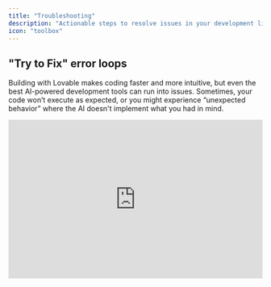```yaml
---
title: "Troubleshooting"
description: "Actionable steps to resolve issues in your development lifecycle."
icon: "toolbox"
---
```


## "Try to Fix" error loops

Building with Lovable makes coding faster and more intuitive, but even the best AI-powered development tools can run into issues. Sometimes, your code won’t execute as expected, or you might experience “unexpected behavior” where the AI doesn't implement what you had in mind. 

<iframe width="100%" height="315" src="https://www.youtube.com/embed/0W8bsbHh2p8?si=UEwMmMxl6Ch3yxdA" title="YouTube video player" frameborder="0" allow="accelerometer; autoplay; clipboard-write; encrypted-media; gyroscope; picture-in-picture; web-share" referrerpolicy="strict-origin-when-cross-origin" allowfullscreen />

Here is a guide to guide you through the *stuck* experience:

<Steps>
  <Step title="The 'Try to Fix' Button: First Line of Defense">
    When you hit an error, your first move should be the **Try to Fix** button. This triggers Lovable to analyze logs, detect errors, and attempt a correction automatically. It’s quick and usually effective. However, for complex features, the AI might not always get it right on the first try. If the fix doesn’t work, move on to a more detailed debugging approach.
  </Step>

  <Step title="Understanding 'Unexpected Behavior'">
    Sometimes, your code runs without errors, but your app isn’t functioning the way you expected. This is **Unexpected Behavior**, and it’s one of the hardest things to debug. The best approach?

    * **Retrace your steps** – review what you asked Lovable to do.

    * **Break it down** – check if a particular section of your implementation is misaligned.

    * **Use images** – show Lovable the UI result versus what you expected.
  </Step>

  <Step title="Writing Better Prompts: Start with a Strong Foundation">
    Many issues can be avoided with a well-structured prompt. Instead of jumping straight into features, follow this **best practice** format:

    1. **Project Overview** – Describe what you’re building.

    2. **Page Structure** – List the key pages and components.

    3. **Navigation Logic** – Explain how users will move through the app.

    4. **Screenshots/Wireframes** – Upload visuals if available.

    5. **Implementation Order** – Specify logical steps, e.g., “Start by creating pages and layout before adding Supabase.”
  </Step>

  <Step title="Follow the Right Implementation Order">
    If you structure your project build logically, it reduces the risk of errors down the line. Stick to this recommended workflow:

    1. **Create pages and layout**

    2. **Integrate Supabase for backend/database functionality**

    3. **Implement authentication (Auth) and user roles**

    4. **Plan out and sequence features**

    5. **Start prompting for feature implementation**
  </Step>

  <Step title="Using the Chat-Only Mode for Debugging">
    When you're unsure about how to structure your prompts or debug an issue, switch to **Chat-Only Mode**:

    * Ask Lovable to **review** what you’re trying to do.

    * Request Lovable to **list the solutions it has already attempted**.

    * Get Lovable to **suggest a different approach** if you’re stuck in an error loop.
  </Step>

  <Step title="Advanced Troubleshooting: What If You’re Still Stuck?">
    If the **Try to Fix** button isn't solving your problem, and you're not making progress, try these:

    * **Be more specific** – Describe exactly what’s wrong, including what you expected versus what happened.

    * **Use images** – Screenshots clarify UI-based issues.

    * **Ask Lovable for debugging help** – Example: *“What solutions have we tried so far? What else can we do?”*

    * **Revert to a previous working state** – If things spiral out of control, go back and implement methodically.
  </Step>

  <Step title="Debugging Specific Issues">
    <AccordionGroup>
      <Accordion title="For UI-related problems:">
        * Use screenshots to show the AI how things render incorrectly.

        * Ask Lovable: *“Explain why this UI behaves this way. What’s the best fix?”*

        * If Try to Fix doesn’t work, try tweaking component structures.
      </Accordion>

      <Accordion title="For API integration issues:">
        * Double-check that you’re using the latest API schema.

        * Ensure Supabase (or any backend) is correctly connected before calling data.

        * Ask Lovable: *“What API methods are being used? Are they correctly formatted?”*
      </Accordion>

      <Accordion title="When completely stuck:">
        * Prompt: *“Take a step back. Analyze the error and suggest a different approach.”*

        * Break the task into smaller parts instead of solving everything at once.

        * Use the revert button if errors persist.
      </Accordion>
    </AccordionGroup>
  </Step>
</Steps>



## Debugging Prompts 101

This guidebook was shared in our community Discord—it might be useful for debugging your project:

<AccordionGroup>
  <Accordion title="Error Fixing">
    When fixing errors, focus exclusively on the relevant code sections without modifying unrelated functioning parts. Analyze the error message and trace it to its source. Implement targeted fixes that address the specific issue while maintaining compatibility with the existing codebase. Before confirming any solution, validate that it resolves the original problem without introducing new bugs. Always preserve working functionality and avoid rewriting code that isn't directly related to the error.
  </Accordion>

  <Accordion title="Code Modification Approach">
    When modifying existing code, use a surgical approach that changes only what's necessary to implement the requested feature or fix. Preserve variable names, coding patterns, and architectural decisions present in the codebase. Before suggesting changes, analyze dependencies to ensure modifications won't break existing functionality. Present changes as minimal diffs rather than complete rewrites. When improvements beyond the immediate task are identified, suggest them separately without implementing them automatically.
  </Accordion>

  <Accordion title="Database Integration">
    Before suggesting new database structures, thoroughly examine the existing schema to identify tables, relationships, and fields already present. Leverage existing tables whenever possible rather than duplicating data models. When modifications to the database are necessary, ensure they're compatible with existing queries and data access patterns. Consider migration strategies for schema changes that preserve existing data. Always verify foreign key relationships and data integrity constraints before proposing changes.
  </Accordion>

  <Accordion title="Thorough Issue Analysis">
    Approach every issue with a comprehensive diagnostic process. Begin by gathering all relevant information through careful examination of error messages, logs, and system behavior. Form multiple hypotheses about potential causes rather than jumping to conclusions. Test each hypothesis methodically until the root cause is identified. Document your analysis process and findings before proposing solutions. Consider potential edge cases and how they might affect the system.
  </Accordion>

  <Accordion title="Solution Verification">
    Before confirming any solution, implement a rigorous verification process. Test the solution against the original issue to confirm it resolves the problem. Check for unintended side effects in related functionality. Ensure performance isn't negatively impacted. Verify compatibility with different environments and configurations. Run through edge cases to ensure robustness. Only after completing this verification should you present the solution as confirmed.
  </Accordion>

  <Accordion title="Code Consistency">
    Maintain consistency with the existing codebase in terms of style, patterns, and approaches. Analyze the code to identify naming conventions, formatting preferences, and architectural patterns. Follow these established patterns when implementing new features or fixes. Use the same error handling strategies, logging approaches, and testing methodologies present in the project. This preserves readability and maintainability while reducing the cognitive load for developers.
  </Accordion>

  <Accordion title="Progressive Enhancement">
    When adding new features, build upon the existing architecture rather than introducing completely new paradigms. Identify extension points in the current design and leverage them for new functionality. Implement changes that align with the established patterns and principles of the codebase. Focus on backward compatibility to ensure existing features continue to work as expected. Document how new additions integrate with and extend the existing system.
  </Accordion>

  <Accordion title="Documentation and Explanation">
    Provide clear, concise explanations for all changes and recommendations. Explain not just what changes are being made, but why they're necessary and how they work. Document any assumptions or dependencies involved in the solution. Include comments in code when introducing complex logic or non-obvious solutions. When suggesting architectural changes, provide diagrams or high-level explanations that help visualize the impact.
  </Accordion>

  <Accordion title="Technical Debt Awareness">
    Recognize when solutions might introduce technical debt and be transparent about these trade-offs. When time constraints necessitate less-than-ideal solutions, clearly identify what aspects would benefit from future refactoring. Distinguish between quick fixes and proper solutions, recommending the appropriate approach based on context. When technical debt is unavoidable, document it clearly to facilitate future improvements.
  </Accordion>

  <Accordion title="Learning and Adaptation">
    Continuously adapt to the project's specific patterns and preferences. Pay attention to feedback on previous suggestions and incorporate these learnings into future recommendations. Build a mental model of the application architecture that becomes increasingly accurate over time. Remember past issues and solutions to avoid repeating mistakes. Actively seek to understand the underlying business requirements driving technical decisions.
  </Accordion>

  <Accordion title="Preventing Duplicate Components">
    Before creating new pages, components, or flows, conduct a thorough inventory of existing elements in the codebase. Search for similar functionality using relevant keywords and file patterns. Identify opportunities to reuse or extend existing components rather than creating duplicates. When similar features exist, analyze them to understand if they can be parameterized or adapted instead of duplicated. Maintain a mental model of the application's structure to recognize when proposed solutions might create redundant elements. When similar pages or flows are needed, consider creating abstracted components that can be reused with different data or configurations, promoting DRY (Don't Repeat Yourself) principles.
  </Accordion>

  <Accordion title="Dead Code Elimination">
    Actively identify and remove unused code rather than letting it accumulate. When replacing functionality, cleanly remove the old implementation instead of simply commenting it out or leaving it alongside new code. Before deleting code, verify its usage throughout the application by checking for imports and references. Use tools like dependency analysis when available to confirm code is truly unused. When refactoring, track deprecated methods and ensure they're properly removed once no longer referenced. Regularly scan for orphaned components, unused imports, commented-out blocks, and unreachable conditions. When suggesting code removal, provide clear reasoning for why it's considered dead code and confirm there are no subtle dependencies before deletion. Maintain cleanliness in the codebase by prioritizing elimination of code paths that are no longer executed.
  </Accordion>

  <Accordion title="Preserving Working Features">
    Treat working features as locked systems that require explicit permission to modify. Before suggesting changes to any functioning component, clearly identify its boundaries and dependencies. Never remove or substantially alter features that are currently operational without explicit direction. When errors occur in one area, avoid making "just in case" changes to unrelated working components. Maintain a clear understanding of which parts of the application are stable and which are under development. Use a feature-focused approach where changes are isolated to specific feature sets without bleeding into others. When modifying shared components used by multiple features, ensure all dependent features continue functioning as expected. Create safeguards by thoroughly documenting cross-feature dependencies before making modifications that might affect them. Always explicitly confirm intent before suggesting changes to established, functional parts of the application.
  </Accordion>

  <Accordion title="Deep Problem-Solving Approach">
    When encountering complex errors, resist the temptation to apply immediate fixes without deeper understanding. Take a deliberate step back to examine the problem from multiple perspectives before proposing solutions. Consider fundamentally different approaches rather than minor variations of the same strategy. Document at least three potential solutions with their pros and cons before recommending a specific approach. Question initial assumptions about the cause of errors, especially when standard fixes don't work. Consider unconventional sources of issues such as environment configurations, external dependencies, or race conditions that might not be immediately obvious. Try reversing your thinking: instead of asking "why isn't this working?", ask "under what conditions would this behavior actually make sense?". Break complex problems into smaller components that can be verified independently. Implement targeted debugging strategies such as logging, breakpoints, or state tracing to gather more information when the source of an error remains unclear. Be willing to propose experimental fixes as learning opportunities rather than definitive solutions when dealing with particularly obscure issues.
  </Accordion>

  <Accordion title="Database Query Verification">
    Before suggesting any database query or schema modification, always verify the current state of the database first. Examine existing tables, fields, and relationships to ensure you're not recommending the creation of elements that already exist. When suggesting queries, first check if similar queries exist in the codebase that can be adapted. Review existing data models, migration files, and schema definitions to build an accurate understanding of the database structure. For any proposed table creation, explicitly confirm that the table doesn't already exist and explain why a new table is necessary rather than modifying an existing one. When suggesting field additions, verify that similar fields don't already serve the same purpose under different names. Consider database performance implications of suggested queries and provide optimized alternatives when appropriate. Always contextualize query suggestions within the existing database architecture rather than treating them as isolated operations.
  </Accordion>

  <Accordion title="UI Consistency and Theming">
    Maintain strict adherence to the established design system and color palette throughout the application. Before creating new UI components, study existing ones to understand the visual language, spacing patterns, interaction models, and theming approach. When implementing new interfaces, reuse existing component patterns rather than creating visual variations. Extract color values, typography, spacing, and other design tokens from the existing codebase rather than introducing new values. Ensure consistent handling of states (hover, active, disabled, error, etc.) across all components. Respect the established responsive behavior patterns when implementing new layouts. When suggesting UI improvements, ensure they enhance rather than disrupt the visual cohesion of the application. Maintain accessibility standards consistently across all components, including color contrast ratios, keyboard navigation, and screen reader support. Document any component variations and their appropriate usage contexts to facilitate consistent application. When introducing new visual elements, explicitly demonstrate how they integrate with and complement the existing design system rather than standing apart from it.
  </Accordion>

  <Accordion title="Systematic Debugging Approach">
    When encountering errors, adopt a scientific debugging methodology rather than making random changes. Start by reproducing the exact issue in a controlled environment. Gather comprehensive data including console logs, network requests, component state, and error messages. Form multiple hypotheses about potential causes and test each systematically. Isolate the problem by narrowing down affected components and identifying trigger conditions. Document your debugging process and findings for future reference. Use appropriate debugging tools including browser developer tools, React DevTools, and code-level debugging techniques. Always verify that your solution completely resolves the issue without introducing new problems or regressions elsewhere in the application.
  </Accordion>

  <Accordion title="Type Safety and Data Validation">
    Before implementing any functionality, thoroughly analyze type definitions from both database schema and TypeScript interfaces. Maintain strict type checking throughout the codebase, avoiding 'any' type as an escape hatch. When working with data transformations, verify type safety at each step of the pipeline. Pay special attention to common type mismatches like database numbers coming in as strings, date parsing requirements, and handling of nullable fields. Implement consistent naming conventions between database columns and TypeScript interfaces. Document complex type relationships and special handling requirements. Test with real data shapes and verify edge cases, particularly null/undefined handling. When errors occur, trace the data transformation pipeline to identify exactly where types diverge and suggest fixes that maintain type safety.
  </Accordion>

  <Accordion title="Data Flow Management">
    Conceptualize data flow as a complete pipeline from database through API and state to UI. When implementing features, carefully track how data is transformed at each stage. Implement proper query invalidation patterns to ensure UI remains synchronized with database state. Add strategic console logs at critical points to monitor data transitions. Create clear mental models of when and how data should update in response to actions. Pay careful attention to caching strategies and potential stale data issues. When debugging flow problems, methodically follow the data journey from source to destination. Check timing issues, race conditions, and transformation errors. Verify that the final data shape reaching components matches what they expect. Implement robust error boundaries and loading state management to maintain UI stability during data flow disruptions.
  </Accordion>

  <Accordion title="Performance Optimization">
    Monitor application performance proactively rather than waiting for issues to become severe. Review query caching strategies to minimize unnecessary database calls. Check for and eliminate unnecessary component re-renders through proper memoization and dependency management. Analyze data fetching patterns for potential N+1 query problems, excessive waterfalls, or redundant requests. Implement virtualization for long lists and paginate large data sets. Optimize bundle size through code splitting and lazy loading. Compress and optimize assets including images. Use appropriate performance measurement tools to identify bottlenecks including React DevTools, Performance tab, Network panel, and Memory profiler. Focus optimization efforts on metrics that directly impact user experience such as load times, time to interactive, and UI responsiveness. Implement targeted performance improvements rather than premature optimization.
  </Accordion>

  <Accordion title="Error Management and Resilience">
    Implement a comprehensive error handling strategy that maintains application stability while providing meaningful feedback. Use try/catch blocks strategically around potentially problematic code sections. Create a hierarchy of error boundaries to contain failures within specific components rather than crashing the entire application. Design graceful degradation patterns where components can continue functioning with limited data. Provide clear, user-friendly error messages that explain the problem without technical jargon. Implement recovery mechanisms including retry logic, fallbacks, and state resets. Maintain robust error logging that captures sufficient context for debugging while respecting privacy. Test error scenarios thoroughly to ensure recovery mechanisms work as expected. When suggesting solutions, ensure they address the root cause rather than merely suppressing symptoms, and verify they work across all relevant environments and edge cases.
  </Accordion>

  <Accordion title="Component Architecture">
    Approach component design with a clear understanding of component hierarchy and responsibilities. Visualize components as a family tree with proper parent-child relationships. Minimize prop drilling by strategically using context or state management where appropriate. Implement clear boundaries between container (smart) and presentational (dumb) components. Establish consistent patterns for component communication including parent-child and sibling interactions. When debugging component issues, analyze the complete component tree, prop flow, state location, and event handler connections. Design components with single responsibility and clear interfaces. Document component relationships and dependencies to facilitate future maintenance. Implement performance optimizations including memoization, lazy loading, and code splitting where beneficial. Maintain a balance between component reusability and specialization to avoid both duplication and over-abstraction.
  </Accordion>

  <Accordion title="API Integration and Network Management">
    Approach API integration with a comprehensive strategy for requests, responses, and error handling. Verify authentication headers, parameters, and body format for each request. Implement proper error handling for all network operations with specific catches for different error types. Ensure consistent typing between request payloads, expected responses, and application state. Configure proper CORS settings and verify they work across all environments. Implement intelligent retry mechanisms for transient failures with exponential backoff. Consider rate limiting implications and implement appropriate throttling. Add strategic request caching to improve performance and reduce server load. Monitor network performance including request timing and payload sizes. Test API integrations against both happy paths and various failure scenarios. Maintain clear documentation of all API endpoints, their purposes, expected parameters, and response formats to facilitate future development and debugging.
  </Accordion>
</AccordionGroup>

## Tips & Tricks

### General Troubleshooting

When using Lovable, you may occasionally encounter technical issues. Below are common problems and recommended actions to troubleshoot and resolve them.

<AccordionGroup>
  <Accordion title="Persistent 'Fix Error' Loops">
    <b>Problem:</b> Repeated failures where errors persist despite multiple attempts to fix them.

    <b>Solution:</b>

    * Approach with creativity: Adjust your input and prompts to help the AI understand the changes you’re trying to make.

    * Use Chat Mode: Engage the AI in chat mode for step-by-step guidance and tailored suggestions to break the loop.
  </Accordion>

  <Accordion title="Setting Environment Variables">
    <b>Problem:</b> Issues may arise when configuring environment variables, particularly with Supabase Edge Functions and Secrets.

    <b>Solution:</b>

    * Double-check the environment variable syntax and names.

    * Refer to the [Supabase Docs](https://supabase.com/docs) for guidance.
  </Accordion>

  <Accordion title="HTTP Fetch Failures">
    <b>Problem:</b> Errors during HTTP fetch requests can disrupt authentication or degrade app performance.

    <b>Solution:</b> If you're encountering an **HTTP server error** when working with APIs, it typically means the server you're trying to communicate with is not responding as expected. Here are a few steps to troubleshoot:

    * **Check the API Status:** The issue might be on the server side. Verify if the API provider has reported downtime or maintenance.

    * **Review Your API Request:** Ensure your request is correctly formatted, including headers, authentication tokens, and payload structure.

    * **Test with a Different Tool:** Use tools like Postman or cURL to see if the issue persists outside of Lovable AI.

    * **Inspect Error Codes:** HTTP errors like `500` (internal server error) indicate server-side issues, while `400` series errors often mean there’s something wrong with the request.

    * **Retry After Some Time:** Temporary issues can be resolved by waiting and trying again later.

    * **Check Rate Limits:** Some APIs restrict the number of requests within a time frame—exceeding limits may result in errors.

    If the issue persists and is related to Lovable AI’s platform, please reach out to our support team with error details for further assistance.
  </Accordion>

  <Accordion title="Can't use Mermaid AI">
    Lovable AI supports Mermaid.js for creating diagrams and flowcharts directly within your AI-generated content. To use Mermaid AI with Lovable AI, follow these steps:

    * **Embed Mermaid syntax** in your prompt or generated code blocks. Lovable AI recognizes standard Mermaid.js syntax for flowcharts, sequence diagrams, Gantt charts, and more.

    * **Use triple backticks (` ``` `) with "mermaid"** as the language identifier to ensure proper rendering. Example: graph TD; A\[Start] --> B\{Decision}; B -->|Yes| C\[Continue]; B -->|No| D\[End];

    * **Verify output** to ensure the diagram is correctly interpreted. If you encounter formatting issues, check for syntax errors in your Mermaid.js code.

    * **Optimize complexity** by keeping diagrams concise, as very large or intricate diagrams may require manual adjustments.

    If Mermaid AI isn't rendering as expected within Lovable AI, feel free to reach out to our support team for assistance.
  </Accordion>

  <Accordion title="Freezing or Loading Failures">
    <b>Problem:</b> Editor pages freeze, fail to load, or do not reflect the latest updates.

    <b>Solution:</b> Report this as a bug via our [feedback portal](https://lovable.dev/support).
  </Accordion>

  <Accordion title="Setup wizard-style flows">
    Lovable is designed to support various workflow structures, including setup wizards and assessment-style questionnaires. However, some users have encountered issues with looping errors in complex multi-step flows that generate reports at the end. If you're experiencing this, we recommend:

    1. Breaking down the flow: Ensure that each step is clearly defined and that dependencies between steps are properly structured.

    2. Validating inputs at each stage: Sometimes, incorrect or unexpected inputs can cause loops—double-check validation rules.

    3. Using conditional logic carefully: If your flow depends on previous responses, review the conditions to prevent unintended loops.

    4. Testing with different user scenarios: Simulating various paths can help identify edge cases that may be causing issues.

    5. If the problem persists, please reach out to our support team with details of your setup, and we'll be happy to assist in troubleshooting.
  </Accordion>

  <Accordion title="Avoiding AI mistakes in prompt engineering" defaultOpen={false}>
    * Keep prompts **clear and structured**.

    * Use **reverse meta prompting** to refine results.

    * Test **in chat mode** before applying major changes.
  </Accordion>

  <Accordion title="Rollback Feature Fails">
    <b>Problem:</b> Unable to revert to a previous state of the project.

    <b>Solution:</b> Submit a bug report via our [feedback portal](https://lovable.dev/support).
  </Accordion>

  <Accordion title="Cloud Deployment Issues">
    <b>Problem:</b> Apps fail to redeploy or get stuck during deployment.

    <b>Solution:</b> File a bug report via our [feedback portal](https://lovable.dev/support).
  </Accordion>

  <Accordion title="AI-Related Errors">
    <b>Problem:</b> The AI is hallucinating or not resolving issues correctly.

    <b>Solution:</b>

    * Revert to a stable version of your application.

    * Improve future prompts:

      * Be specific and clear. Refer to our [Prompting Handbook]().

      * Use the select tool for precise edits.

      * Provide context by adding relevant documentation.
  </Accordion>

  <Accordion title="Refactor Broke Everything in My Code">
    <b>Problem:</b> Code refactor caused major issues.

    <b>Solution:</b>

    * Revert to a stable version of your application.

    * Make smaller, incremental changes.

    * Check your codebase history and debug using tools like ChatGPT.
  </Accordion>

  <Accordion title="AI Is Not Responding">
    <b>Problem:</b> The AI chat is stuck.

    <b>Solution:</b> Disconnect and reconnect Supabase or restore an earlier stable version.
  </Accordion>

  <Accordion title="Preview Shows a Blank Screen">
    <b>Problem:</b> The preview displays a white or blank screen.

    <b>Solution:</b> Revert to a stable version and check the console logs for relevant errors.
  </Accordion>

  <Accordion title="Taking Your Projects Offline">
    <b>Problem:</b> Unable to unpublish or deactivate projects.

    <b>Solution:</b> Upvote this feature on our [Feature Request Board](https://lovable.featurebase.app/).
  </Accordion>

  <Accordion title="Being Kicked Out of a Project">
    <b>Problem:</b> Unexpected logout or access loss.

    <b>Solution:</b> Contact our support engineers directly.
  </Accordion>

  <Accordion title="Loading Errors">
    <b>Problem:</b> Loading issues or downtime.

    <b>Solution:</b> Contact our support engineers.
  </Accordion>

  <Accordion title="Error: Stream Interrupted">
    <b>Problem:</b> Stream interrupted due to invalid Supabase credentials.

    <b>Solution:</b> Check and update your Supabase credentials in the settings.
  </Accordion>

  <Accordion title="Edge Function Errors">
    <b>Problem:</b> Edge function errors.

    <b>Solution:</b> Supabase logs integration is coming soon. Meanwhile, check the logs and paste errors into Lovable's AI code editor.
  </Accordion>

  <Accordion title="Stripe Errors">
    <b>Problem:</b> Issues with payment processing.

    <b>Solution:</b> Try a different bank or card. If the issue persists, contact support.
  </Accordion>

  <Accordion title="GitHub Issues">
    <b>Problem:</b> Connection issues after changing your GitHub username or repository name.

    <b>Solution:</b> Revert to the old names. If the repo was deleted, restore it using [this guide](https://docs.github.com/en/repositories/creating-and-managing-repositories/restoring-a-deleted-repository).
  </Accordion>

  <Accordion title="Sandbox Mode for Testing">
    <b>Problem:</b> Users want a safe, non-production environment.

    <b>Solution:</b> This feature is not currently available. Upvote it on our [Feature Request Board](https://lovable.featurebase.app/).
  </Accordion>

  <Accordion title="Supabase Connection Lost">
    <b>Problem:</b> Lost connection to Supabase.

    <b>Solution:</b> Disconnect and reconnect Supabase.
  </Accordion>

  <Accordion title="Project Not Found">
    <b>Problem:</b> Unable to find your project.

    <b>Solution:</b> Disconnect and reconnect Supabase.
  </Accordion>

  <Accordion title="Unable to Switch to Main Branch">
    <b>Problem:</b> Errors when switching to the main branch.

    <b>Solution:</b> Disconnect and reconnect Supabase.
  </Accordion>

  <Accordion title="Remix Feature Does Not Work">
    <b>Problem:</b> Remixing your project does not work.

    <b>Solution:</b> Note that projects connected to Supabase **cannot** be remixed for security reasons. If this is not the case, contact support.
  </Accordion>

  <Accordion title="Challenges with Large Projects">
    <b>Problem:</b> Large projects encounter performance issues.

    <b>Solution:</b> We’re optimizing AI performance for large projects. Stay tuned for updates.

    * **Session Memory Load:** Repeated edits accumulate processing history, which can slow down response time. Try refreshing your session or breaking large editing tasks into smaller segments.

    * **Complexity of Edits:** If your document or codebase is large and complex, each subsequent edit may require more computational resources. Consider refactoring your codebase by structuring edits more efficiently.

    * **Browser Performance:** Running Lovable AI for an extended period with intensive edits may strain browser memory. Restarting your browser or using a different one can help.

    If performance degradation continues despite these optimizations, please reach out to our support team with details about your use case for further assistance.
  </Accordion>

  <Accordion title="Need More Help?">
    If you encounter any other issues, reach out via our [feedback portal](https://lovable.dev/support) or explore our [prompting guide](/tips-tricks/prompting#debugging-and-issue-reporting).
  </Accordion>
</AccordionGroup>

### GitHub Troubleshooting

<AccordionGroup>
  <Accordion title="Why are my recent commits not showing up in my Lovable project?">
    If you notice that your recent commits are missing from your Lovable project, it could be because the commits were made to a different branch on GitHub. Lovable currently only tracks commits made to the default branch (usually <code>main</code> or <code>master</code>). If you’ve been working on a new branch and haven’t merged it into the default branch, those commits won’t be picked up by Lovable.

    <b>To ensure your commits are tracked:</b>

    1. Merge your changes into the default branch.

    2. If you’re working on a new branch, consider switching back to the default branch for commits you want to appear in Lovable.
  </Accordion>
</AccordionGroup>

### API Troubleshooting

<AccordionGroup>
  <Accordion title="Connection and Authentication Issues">
    If you encounter difficulties connecting or authenticating with integrations, try the following:

    <ol>
      <li>Double-check API credentials for accuracy.</li>
      <li>Ensure the required scopes or permissions are enabled.</li>
      <li>Verify network connectivity, as firewalls or proxies may block connections.</li>
    </ol>

    Refer to <a href="https://docs.lovable.dev/integrations/git-integration">GitHub Integration</a> or
    <a href="https://docs.lovable.dev/integrations/supabase">Supabase Integration</a> for detailed setup instructions.
  </Accordion>

  <Accordion title="API Credential Management">
    Lovable enables secure storage of API keys within your project settings (accessible from the <b>Settings</b> sidebar). To maintain security:

    <ul>
      <li>Store your keys in this designated secure location.</li>
      <li>Avoid sharing them with others or using them in prompts unless absolutely necessary.</li>
    </ul>

    This ensures your credentials are protected and reduces the risk of misuse.
  </Accordion>

  <Accordion title="Challenges for Non-Developers">
    If you’re not a developer, integrating APIs might feel overwhelming. Lovable simplifies this with its in-chat configuration.
    For unsupported APIs, join the <a href="https://discord.gg/jstGvUnFnm">Lovable community on Discord</a> for help or request new integrations
    <a href="https://feedback.lovable.dev/">here</a>.
  </Accordion>

  <Accordion title="Edge Function and Configuration Errors">
    Errors in edge functions can disrupt workflows. To resolve these issues:

    <ol>
      <li>Review edge function logs to identify and fix errors.</li>
      <li>Ensure all required dependencies are installed.</li>
      <li>Confirm that environment variables are correctly configured.</li>
    </ol>

    For more information, refer to
    <a href="https://supabase.com/docs/guides/functions">Supabase’s edge function examples</a> for best practices.
  </Accordion>

  <Accordion title="Session and Data Management">
    Managing sessions and data effectively is critical for smooth app performance. Follow these tips:

    <ul>
      <li>Use <a href="https://docs.lovable.dev/integrations/supabase">Supabase</a>’s real-time features (or similar services) for seamless data syncing.</li>
      <li>Ask Lovable to implement strong authentication and token refresh mechanisms for session management.</li>
      <li>Regularly verify that your database schema is up-to-date to prevent potential data integrity issues.</li>
    </ul>
  </Accordion>

  <Accordion title="Repository and Account Management">
    For smooth repository management and account syncing:

    <ul>
      <li>Verify that <a href="https://docs.lovable.dev/integrations/git-integration">GitHub repository access permissions</a> are correctly configured.</li>
      <li>Use Lovable’s <b>built-in rollback feature</b> for undoing accidental changes, as your projects are automatically backed up.</li>
    </ul>

    This ensures safe and reliable version control for your projects.
  </Accordion>

  <Accordion title="Debug CORS (Cross-Origin Resource Sharing) related errors" defaultOpen={false}>
    * **Ensure the correct headers** (`Access-Control-Allow-Origin`).

    * **Check the API server** for CORS policy settings.

    * **Use a proxy** or adjust the front-end request mode.
  </Accordion>

  <Accordion title="Common ARIA (Accessible Rich Internet Applications) issues" defaultOpen={false}>
    ARIA errors usually occur when accessibility attributes are missing or incorrectly implemented. To avoid these:

    * Use **semantic HTML** (e.g., `<button>` instead of `<div>` for clickable items).

    * Follow **ARIA best practices** when defining elements.

    * Test with **accessibility tools** (e.g., Chrome DevTools).
  </Accordion>

  <Accordion title="Role-Based Security (RLS) in Supabase" defaultOpen={false}>
    If RLS is enabled:

    * Define **clear policies** for who can read/write data.

    * Test queries using **Supabase SQL editor**.

    * Ensure users are properly authenticated before making requests.
  </Accordion>
</AccordionGroup>

## Comprehensive Debugging Manual

[This document](https://docs.google.com/document/d/1dfIy5rtkPN9Zi4smX1VAbfbhAiEyBvVw8p7B8kJiEVs/edit?tab=t.0) was created by a Discord community member who has mastered the AI space, ensuring minimal edits are needed.

### Instructions

1. **Download** the file as Markdown and name it: `Comprehensive_Debugging_Manual.md`.

2. **Upload** it to your project’s GitHub repository.

3. **Prompt Lovable** with the following message:*"Read this document - `Comprehensive_Debugging_Manual.md`. Let me know if it helps you. Then, create a prompt that I should use to troubleshoot this issue: \{paste the issue}."*

4. When Lovable provides a prompt or suggested fix, paste it into the chat and append the following:*“Before you proceed, explain in great detail: Why do you think this will work? Wait for my approval.”*

This ensures a thorough debugging process and deeper understanding before implementing any solution.